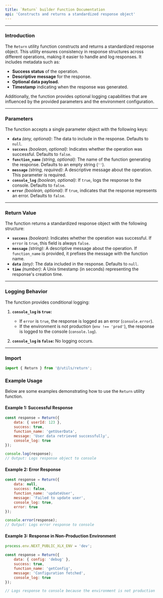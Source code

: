 ```yaml
---
title: `Return` builder Function Documentation
api: 'Constructs and returns a standardized response object'
---
```



---

### Introduction

The `Return` utility function constructs and returns a standardized response object. This utility ensures consistency in response structures across different operations, making it easier to handle and log responses. It includes metadata such as:

- **Success status** of the operation.
- **Descriptive message** for the response.
- **Optional data payload.**
- **Timestamp** indicating when the response was generated.

Additionally, the function provides optional logging capabilities that are influenced by the provided parameters and the environment configuration.

---

### Parameters

The function accepts a single parameter object with the following keys:

- **`data`** *(any, optional)*: The data to include in the response. Defaults to `null`.
- **`success`** *(boolean, optional)*: Indicates whether the operation was successful. Defaults to `false`.
- **`function_name`** *(string, optional)*: The name of the function generating the response. Defaults to an empty string (`''`).
- **`message`** *(string, required)*: A descriptive message about the operation. This parameter is required.
- **`console_log`** *(boolean, optional)*: If `true`, logs the response to the console. Defaults to `false`.
- **`error`** *(boolean, optional)*: If `true`, indicates that the response represents an error. Defaults to `false`.

---

### Return Value

The function returns a standardized response object with the following structure:

- **`success`** *(boolean)*: Indicates whether the operation was successful. If `error` is `true`, this field is always `false`.
- **`message`** *(string)*: A descriptive message about the operation. If `function_name` is provided, it prefixes the message with the function name.
- **`data`** *(any)*: The data included in the response. Defaults to `null`.
- **`time`** *(number)*: A Unix timestamp (in seconds) representing the response's creation time.

---

### Logging Behavior

The function provides conditional logging:

1. **`console_log` is `true`:**
   - If `error` is `true`, the response is logged as an error (`console.error`).
   - If the environment is not production (`env !== 'prod'`), the response is logged to the console (`console.log`).

2. **`console_log` is `false`:** No logging occurs.

---

### Import 

```ts 
import { Return } from '@/utils/return';
```


### Example Usage

Below are some examples demonstrating how to use the `Return` utility function.

#### Example 1: Successful Response
```javascript
const response = Return({
    data: { userId: 123 },
    success: true,
    function_name: 'getUserData',
    message: 'User data retrieved successfully',
    console_log: true
});

console.log(response);
// Output: Logs response object to console
```

#### Example 2: Error Response
```javascript
const response = Return({
    data: null,
    success: false,
    function_name: 'updateUser',
    message: 'Failed to update user',
    console_log: true,
    error: true
});

console.error(response);
// Output: Logs error response to console
```

#### Example 3: Response in Non-Production Environment
```javascript
process.env.NEXT_PUBLIC_XLX_ENV = 'dev';

const response = Return({
    data: { config: 'debug' },
    success: true,
    function_name: 'getConfig',
    message: 'Configuration fetched',
    console_log: true
});

// Logs response to console because the environment is not production
```
